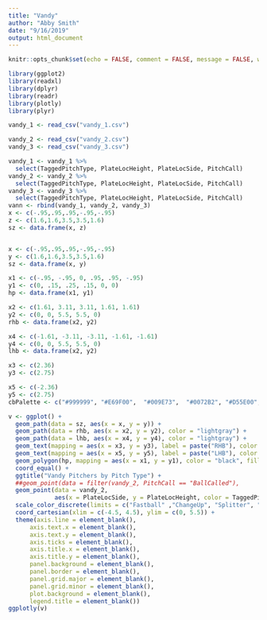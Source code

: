 ```yaml
---
title: "Vandy"
author: "Abby Smith"
date: "9/16/2019"
output: html_document
---
```


```r
knitr::opts_chunk$set(echo = FALSE, comment = FALSE, message = FALSE, warning = FALSE)

library(ggplot2)
library(readxl)
library(dplyr)
library(readr)
library(plotly)
library(plyr)

vandy_1 <- read_csv("vandy_1.csv")

vandy_2 <- read_csv("vandy_2.csv")
vandy_3 <- read_csv("vandy_3.csv")

vandy_1 <- vandy_1 %>%
  select(TaggedPitchType, PlateLocHeight, PlateLocSide, PitchCall)
vandy_2 <- vandy_2 %>%
  select(TaggedPitchType, PlateLocHeight, PlateLocSide, PitchCall)
vandy_3 <- vandy_3 %>%
  select(TaggedPitchType, PlateLocHeight, PlateLocSide, PitchCall)
vann <- rbind(vandy_1, vandy_2, vandy_3)
x <- c(-.95,.95,.95,-.95,-.95)
z <- c(1.6,1.6,3.5,3.5,1.6)
sz <- data.frame(x, z)


x <- c(-.95,.95,.95,-.95,-.95)
y <- c(1.6,1.6,3.5,3.5,1.6)
sz <- data.frame(x, y)

x1 <- c(-.95, -.95, 0, .95, .95, -.95)
y1 <- c(0, .15, .25, .15, 0, 0)
hp <- data.frame(x1, y1)

x2 <- c(1.61, 3.11, 3.11, 1.61, 1.61)
y2 <- c(0, 0, 5.5, 5.5, 0)
rhb <- data.frame(x2, y2)

x4 <- c(-1.61, -3.11, -3.11, -1.61, -1.61)
y4 <- c(0, 0, 5.5, 5.5, 0)
lhb <- data.frame(x2, y2)

x3 <- c(2.36)
y3 <- c(2.75)

x5 <- c(-2.36)
y5 <- c(2.75)
cbPalette <- c("#999999", "#E69F00",  "#009E73",  "#0072B2", "#D55E00", "#CC79A7", "#56B4E9", "#F0E442")
```


```r
v <- ggplot() +
  geom_path(data = sz, aes(x = x, y = y)) +
  geom_path(data = rhb, aes(x = x2, y = y2), color = "lightgray") +
  geom_path(data = lhb, aes(x = x4, y = y4), color = "lightgray") +
  geom_text(mapping = aes(x = x3, y = y3), label = paste("RHB"), color = "lightgray") +
  geom_text(mapping = aes(x = x5, y = y5), label = paste("LHB"), color = "lightgray") +
  geom_polygon(hp, mapping = aes(x = x1, y = y1), color = "black", fill = "white") +
  coord_equal() +
  ggtitle("Vandy Pitchers by Pitch Type") +
  ##geom_point(data = filter(vandy_2, PitchCall == "BallCalled"),
  geom_point(data = vandy_2,
             aes(x = PlateLocSide, y = PlateLocHeight, color = TaggedPitchType)) +
  scale_color_discrete(limits = c("Fastball" ,"ChangeUp", "Splitter", "Curveball", "Slider", "Sinker")) +
  coord_cartesian(xlim = c(-4.5, 4.5), ylim = c(0, 5.5)) +
  theme(axis.line = element_blank(),
      axis.text.x = element_blank(),
      axis.text.y = element_blank(),
      axis.ticks = element_blank(),
      axis.title.x = element_blank(),
      axis.title.y = element_blank(),
      panel.background = element_blank(),
      panel.border = element_blank(),
      panel.grid.major = element_blank(),
      panel.grid.minor = element_blank(),
      plot.background = element_blank(),
      legend.title = element_blank())
ggplotly(v)
```